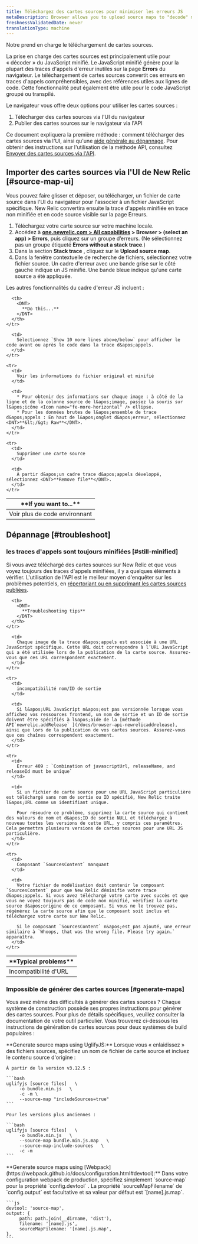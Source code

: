 ```yaml
---
title: Téléchargez des cartes sources pour minimiser les erreurs JS
metaDescription: Browser allows you to upload source maps to "decode" minified JavaScript; this allows you to understand your error stack traces in the browser UI.
freshnessValidatedDate: never
translationType: machine
---
```


Notre [<InlinePopover type="browser" />](/docs/browser/new-relic-browser/getting-started/introduction-new-relic-browser)prend en charge le téléchargement de cartes sources.

La prise en charge des cartes sources est principalement utile pour « décoder » du JavaScript minifié. Le JavaScript minifié génère pour la plupart des traces d&apos;appels d&apos;erreur inutiles sur la page <DNT>**Errors**</DNT> du navigateur. Le téléchargement de cartes sources convertit ces erreurs en traces d&apos;appels compréhensibles, avec des références utiles aux lignes de code. Cette fonctionnalité peut également être utile pour le code JavaScript groupé ou transpilé.

Le navigateur vous offre deux options pour utiliser les cartes sources :

1. Télécharger des cartes sources via l&apos;UI du navigateur
2. Publier des cartes sources sur le navigateur via l&apos;API

Ce document expliquera la première méthode : comment télécharger des cartes sources via l&apos;UI, ainsi qu&apos;une [aide générale au dépannage](#troubleshoot). Pour obtenir des instructions sur l&apos;utilisation de la méthode API, consultez [Envoyer des cartes sources via l&apos;API](/docs/browser/new-relic-browser/browser-pro-features/upload-source-maps-api/).

## Importer des cartes sources via l&apos;UI de New Relic [#source-map-ui]

Vous pouvez faire glisser et déposer, ou télécharger, un fichier de carte source dans l&apos;UI du navigateur pour l&apos;associer à un fichier JavaScript spécifique. New Relic convertira ensuite la trace d&apos;appels minifiée en trace non minifiée et en code source visible sur la page Erreurs.

1. Téléchargez votre carte source sur votre machine locale.
2. Accédez à <DNT>**[one.newrelic.com &gt; All capabilities](https://one.newrelic.com/all-capabilities) &gt; Browser &gt; (select an app) &gt; Errors**</DNT>, puis cliquez sur un groupe d’erreurs. (Ne sélectionnez pas un groupe étiqueté <DNT>**Errors without a stack trace**</DNT>.)
3. Dans la section <DNT>**Stack trace**</DNT> , cliquez sur le <DNT>**Upload source map**</DNT>.
4. Dans la fenêtre contextuelle de recherche de fichiers, sélectionnez votre fichier source. Un cadre d&apos;erreur avec une bande grise sur le côté gauche indique un JS minifié. Une bande bleue indique qu&apos;une carte source a été appliquée.

Les autres fonctionnalités du cadre d&apos;erreur JS incluent :

<table>
  <thead>
    <tr>
      <th style={{ width: "200px" }}>
        <DNT>
          **If you want to...**
        </DNT>
      </th>

      <th>
        <DNT>
          **Do this...**
        </DNT>
      </th>
    </tr>
  </thead>

  <tbody>
    <tr>
      <td>
        Voir plus de code environnant
      </td>

      <td>
        Sélectionnez `Show 10 more lines above/below` pour afficher le code avant ou après le code dans la trace d&apos;appels.
      </td>
    </tr>

    <tr>
      <td>
        Voir les informations du fichier original et minifié
      </td>

      <td>
        * Pour obtenir des informations sur chaque image : à côté de la ligne et de la colonne source de l&apos;image, passez la souris sur l&apos;icône <Icon name="fe-more-horizontal" /> ellipse.
        * Pour les données brutes de l&apos;ensemble de trace d&apos;appels : En haut de l&apos;onglet d&apos;erreur, sélectionnez <DNT>**&lt;/&gt; Raw**</DNT>.
      </td>
    </tr>

    <tr>
      <td>
        Supprimer une carte source
      </td>

      <td>
        À partir d&apos;un cadre trace d&apos;appels développé, sélectionnez <DNT>**Remove file**</DNT>.
      </td>
    </tr>
  </tbody>
</table>

## Dépannage [#troubleshoot]

### les traces d&apos;appels sont toujours minifiées [#still-minified]

Si vous avez téléchargé des cartes sources sur New Relic et que vous voyez toujours des traces d&apos;appels minifiées, il y a quelques éléments à vérifier. L&apos;utilisation de l&apos;API est le meilleur moyen d&apos;enquêter sur les problèmes potentiels, en [répertoriant ou en supprimant les cartes sources publiées](/docs/push-source-maps-api#publish).

<table>
  <thead>
    <tr>
      <th style={{ width: "200px" }}>
        <DNT>
          **Typical problems**
        </DNT>
      </th>

      <th>
        <DNT>
          **Troubleshooting tips**
        </DNT>
      </th>
    </tr>
  </thead>

  <tbody>
    <tr>
      <td>
        Incompatibilité d&apos;URL
      </td>

      <td>
        Chaque image de la trace d&apos;appels est associée à une URL JavaScript spécifique. Cette URL doit correspondre à l’URL JavaScript qui a été utilisée lors de la publication de la carte source. Assurez-vous que ces URL correspondent exactement.
      </td>
    </tr>

    <tr>
      <td>
        incompatibilité nom/ID de sortie
      </td>

      <td>
        Si l&apos;URL JavaScript n&apos;est pas versionnée lorsque vous affichez vos ressources frontend, un nom de sortie et un ID de sortie doivent être spécifiés à l&apos;aide de la [méthode API`newrelic.addRelease` ](/docs/browser-api-newrelicaddrelease), ainsi que lors de la publication de vos cartes sources. Assurez-vous que ces chaînes correspondent exactement.
      </td>
    </tr>

    <tr>
      <td>
        Erreur 409 : `Combination of javascriptUrl, releaseName, and releaseId must be unique`
      </td>

      <td>
        Si un fichier de carte source pour une URL JavaScript particulière est téléchargé sans nom de sortie ou ID spécifié, New Relic traite l&apos;URL comme un identifiant unique.

        Pour résoudre ce problème, supprimez la carte source qui contient des valeurs de nom et d&apos;ID de sortie NULL et téléchargez à nouveau toutes les versions de cette URL, y compris ces paramètres. Cela permettra plusieurs versions de cartes sources pour une URL JS particulière.
      </td>
    </tr>

    <tr>
      <td>
        Composant `SourcesContent` manquant
      </td>

      <td>
        Votre fichier de modélisation doit contenir le composant `SourcesContent` pour que New Relic déminifie votre trace d&apos;appels. Si vous avez téléchargé votre carte avec succès et que vous ne voyez toujours pas de code non minifié, vérifiez la carte source d&apos;origine de ce composant. Si vous ne le trouvez pas, régénérez la carte source afin que le composant soit inclus et téléchargez votre carte sur New Relic.

        Si le composant `SourcesContent` n&apos;est pas ajouté, une erreur similaire à `Whoops, that was the wrong file. Please try again.` apparaîtra.
      </td>
    </tr>
  </tbody>
</table>

### Impossible de générer des cartes sources [#generate-maps]

Vous avez même des difficultés à générer des cartes sources ? Chaque système de construction possède ses propres instructions pour générer des cartes sources. Pour plus de détails spécifiques, veuillez consulter la documentation de votre outil particulier. Vous trouverez ci-dessous les instructions de génération de cartes sources pour deux systèmes de build populaires :

<CollapserGroup>
  <Collapser id="generate-example" title="Générer des cartes sources avec UglifyJS">
    <DNT>**Generate source maps using UglifyJS:**</DNT> Lorsque vous « enlaidissez » des fichiers sources, spécifiez un nom de fichier de carte source et incluez le contenu source d&apos;origine :

    À partir de la version v3.12.5 :

    ```bash
    uglifyjs [source files]   \ 
         -o bundle.min.js   \ 
         -c -m \
         --source-map "includeSources=true"
    ```

    Pour les versions plus anciennes :

    ```bash
    uglifyjs [source files]   \ 
         -o bundle.min.js   \ 
         --source-map bundle.min.js.map   \ 
         --source-map-include-sources   \ 
         -c -m
    ```
  </Collapser>

  <Collapser id="generate-example" title="Générer des cartes sources avec webpack">
    <DNT>**Generate source maps using [Webpack](https://webpack.github.io/docs/configuration.html#devtool):**</DNT> Dans votre configuration webpack de production, spécifiez simplement `source-map` pour la propriété `config.devtool` . La propriété `sourceMapFilename` de `config.output` est facultative et sa valeur par défaut est `[name].js.map`.

    ```js
    devtool: 'source-map', 
    output: { 
         path: path.join(__dirname, 'dist'), 
         filename: '[name].js', 
         sourceMapFilename: '[name].js.map', 
    },
    ```
  </Collapser>
</CollapserGroup>